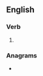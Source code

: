 ==English==

===Verb===
{{head|en|verb form}}

# {{present participle of|squire|lang=en|nocat=1}}

===Anagrams===
* {{anagrams|en|a=giinqrsu|Quirings}}